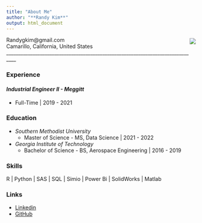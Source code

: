 ---
title: "About Me"
author: "**Randy Kim**"
output: html_document
---

<div style = "float:right;position: relative; top:-10px;">
![](me.jpg)

</div>
Randygkim@gmail.com  
Camarillo, California, United States
________________________________________________________________________________

### **Experience**
#### _Industrial Engineer II - Meggitt_
* Full-Time | 2019 - 2021

### **Education**
* _Southern Methodist University_
    * Master of Science - MS, Data Science | 2021 - 2022

* _Georgia Institute of Technology_
    * Bachelor of Science - BS, Aerospace Engineering | 2016 - 2019

### **Skills**
R             | Python |
SAS           | SQL |
Simio         | Power Bi |
SolidWorks    | Matlab 

### **Links**
* <a href="https://www.linkedin.com/in/randygkim/">Linkedin</a>
* <a href="https://github.com/RandytheReindeer">GitHub</a>
